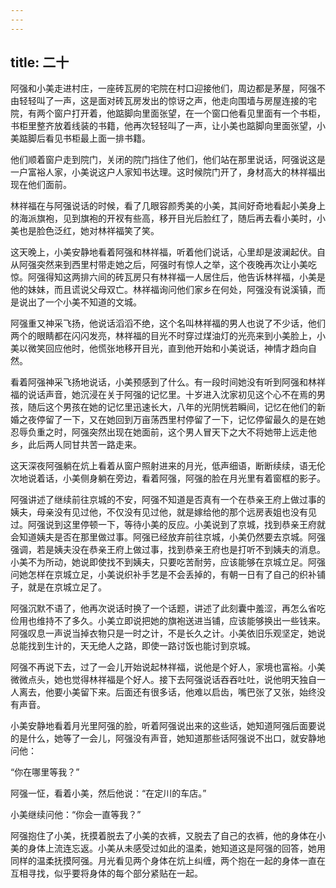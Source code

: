 ```yaml
---
---
---
```

title: 二十
---



阿强和小美走进村庄，一座砖瓦房的宅院在村口迎接他们，周边都是茅屋，阿强不由轻轻叫了一声，这是面对砖瓦房发出的惊讶之声，他走向围墙与房屋连接的宅院，有两个窗户打开着，他踮脚向里面张望，在一个窗口他看见里面有一个书柜，书柜里整齐放着线装的书籍，他再次轻轻叫了一声，让小美也踮脚向里面张望，小美踮脚后看见书柜最上面一排书籍。

他们顺着窗户走到院门，关闭的院门挡住了他们，他们站在那里说话，阿强说这是一户富裕人家，小美说这户人家知书达理。这时候院门开了，身材高大的林祥福出现在他们面前。

林祥福在与阿强说话的时候，看了几眼容颜秀美的小美，其间好奇地看起小美身上的海派旗袍，见到旗袍的开衩有些高，移开目光后脸红了，随后再去看小美时，小美也是脸色泛红，她对林祥福笑了笑。

这天晚上，小美安静地看着阿强和林祥福，听着他们说话，心里却是波澜起伏。自从阿强突然来到西里村带走她之后，阿强时有惊人之举，这个夜晚再次让小美吃惊。阿强得知这两排六间的砖瓦房只有林祥福一人居住后，他告诉林祥福，小美是他的妹妹，而且谎说父母双亡。林祥福询问他们家乡在何处，阿强没有说溪镇，而是说出了一个小美不知道的文城。

阿强重又神采飞扬，他说话滔滔不绝，这个名叫林祥福的男人也说了不少话，他们两个的眼睛都在闪闪发亮，林祥福的目光不时穿过煤油灯的光亮来到小美脸上，小美以微笑回应他时，他慌张地移开目光，直到他开始和小美说话，神情才趋向自然。

看着阿强神采飞扬地说话，小美预感到了什么。有一段时间她没有听到阿强和林祥福的说话声音，她沉浸在关于阿强的记忆里。十岁进入沈家初见这个心不在焉的男孩，随后这个男孩在她的记忆里迅速长大，八年的光阴恍若瞬间，记忆在他们的新婚之夜停留了一下，又在她回到万亩荡西里村停留了一下，记忆停留最久的是在她忍辱负重之时，阿强突然出现在她面前，这个男人冒天下之大不将她带上远走他乡，此后两人同甘共苦一路走来。

这天深夜阿强躺在炕上看着从窗户照射进来的月光，低声细语，断断续续，语无伦次地说着话，小美侧身躺在旁边，看着阿强，阿强的脸在月光里有着窗框的影子。

阿强讲述了继续前往京城的不安，阿强不知道是否真有一个在恭亲王府上做过事的姨夫，母亲没有见过他，不仅没有见过他，就是嫁给他的那个远房表姐也没有见过。阿强说到这里停顿一下，等待小美的反应。小美说到了京城，找到恭亲王府就会知道姨夫是否在那里做过事。阿强已经放弃前往京城，小美仍然要去京城。阿强强调，若是姨夫没在恭亲王府上做过事，找到恭亲王府也是打听不到姨夫的消息。小美不为所动，她说即使找不到姨夫，只要吃苦耐劳，应该能够在京城立足。阿强问她怎样在京城立足，小美说织补手艺是不会丢掉的，有朝一日有了自己的织补铺子，就是在京城立足了。

阿强沉默不语了，他再次说话时换了一个话题，讲述了此刻囊中羞涩，再怎么省吃俭用也维持不了多久。小美立即说把她的旗袍送进当铺，应该能够换出一些钱来。阿强叹息一声说当掉衣物只是一时之计，不是长久之计。小美依旧乐观坚定，她说总能找到生计的，天无绝人之路，即使一路讨饭也能讨到京城。

阿强不再说下去，过了一会儿开始说起林祥福，说他是个好人，家境也富裕。小美微微点头，她也觉得林祥福是个好人。接下去阿强说话吞吞吐吐，说他明天独自一人离去，他要小美留下来。后面还有很多话，他难以启齿，嘴巴张了又张，始终没有声音。

小美安静地看着月光里阿强的脸，听着阿强说出来的这些话，她知道阿强后面要说的是什么，她等了一会儿，阿强没有声音，她知道那些话阿强说不出口，就安静地问他：

“你在哪里等我？”

阿强一怔，看着小美，然后他说：“在定川的车店。”

小美继续问他：“你会一直等我？”

阿强抱住了小美，抚摸着脱去了小美的衣裤，又脱去了自己的衣裤，他的身体在小美的身体上流连忘返。小美从未感受过如此的温柔，她知道这是阿强的回答，她用同样的温柔抚摸阿强。月光看见两个身体在炕上纠缠，两个抱在一起的身体一直在互相寻找，似乎要将身体的每个部分紧贴在一起。